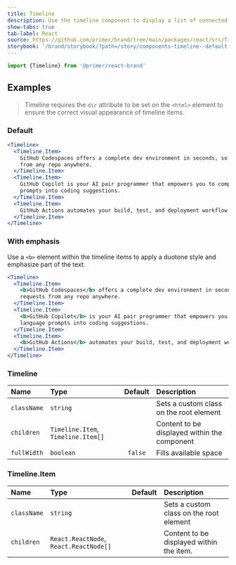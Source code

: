 ```yaml
---
title: Timeline
description: Use the timeline component to display a list of connected items as a vertical timeline.
show-tabs: true
tab-label: React
source: https://github.com/primer/brand/tree/main/packages/react/src/Timeline/Timeline.tsx
storybook: '/brand/storybook/?path=/story/components-timeline--default'
---
```


```js
import {Timeline} from '@primer/react-brand'
```

## Examples

> Timeline requires the `dir` attribute to be set on the `<html>` element to ensure the correct visual appearance of timeline items.

### Default

```jsx live
<Timeline>
  <Timeline.Item>
    GitHub Codespaces offers a complete dev environment in seconds, so you can code, build, test, and open pull requests
    from any repo anywhere.
  </Timeline.Item>
  <Timeline.Item>
    GitHub Copilot is your AI pair programmer that empowers you to complete tasks 55% faster by turning natural language
    prompts into coding suggestions.
  </Timeline.Item>
  <Timeline.Item>
    GitHub Actions automates your build, test, and deployment workflow with simple and secure CI/CD.
  </Timeline.Item>
</Timeline>
```

### With emphasis

Use a `<b>` element within the timeline items to apply a duotone style and emphasize part of the text.

```jsx live
<Timeline>
  <Timeline.Item>
    <b>GitHub Codespaces</b> offers a complete dev environment in seconds, so you can code, build, test, and open pull
    requests from any repo anywhere.
  </Timeline.Item>
  <Timeline.Item>
    <b>GitHub Copilot</b> is your AI pair programmer that empowers you to complete tasks 55% faster by turning natural
    language prompts into coding suggestions.
  </Timeline.Item>
  <Timeline.Item>
    <b>GitHub Actions</b> automates your build, test, and deployment workflow with simple and secure CI/CD.
  </Timeline.Item>
</Timeline>
```

### Timeline

| Name        | Type                               | Default | Description                                  |
| :---------- | :--------------------------------- | :-----: | :------------------------------------------- |
| `className` | `string`                           |         | Sets a custom class on the root element      |
| `children`  | `Timeline.Item`, `Timeline.Item[]` |         | Content to be displayed within the component |
| `fullWidth` | `boolean`                          | `false` | Fills available space                        |

### Timeline.Item

| Name        | Type                                   | Default | Description                              |
| :---------- | :------------------------------------- | :-----: | :--------------------------------------- |
| `className` | `string`                               |         | Sets a custom class on the root element  |
| `children`  | `React.ReactNode`, `React.ReactNode[]` |         | Content to be displayed within the item. |
